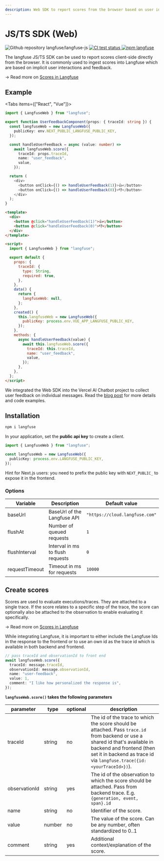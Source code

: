 ```yaml
---
description: Web SDK to report scores from the browser based on user interactions and feedback
---
```



# JS/TS SDK (Web)

<div className="flex flex-row gap-2 mt-2">
  <img
    alt="Github repository langfuse/langfuse-js"
    src="https://img.shields.io/badge/repo-langfuse--js-blue?style=flat-square&logo=Github&link=https%3A%2F%2Fgithub.com%2Flangfuse%2Flangfuse-js"
  />
  <a href="https://github.com/langfuse/langfuse-js/actions/workflows/ci.yml?query=branch%3Amain">
    <img
      src="https://img.shields.io/github/actions/workflow/status/langfuse/langfuse-js/ci.yml?style=flat-square&logo=Github&label=tests"
      alt="CI test status"
    />
  </a>
  <a href="https://www.npmjs.com/package/langfuse">
    <img
      src="https://img.shields.io/npm/v/langfuse?style=flat-square&label=npm+langfuse"
      alt="npm langfuse"
    />
  </a>
</div>

The langfuse JS/TS SDK can be used to report scores client-side directly from the browser. It is commonly used to ingest scores into Langfuse which are based on implicit user interactions and feedback.

→ Read more on [Scores in Langfuse](/docs/scores)

## Example

<Tabs items={["React", "Vue"]}>
<Tab>

```typescript
import { LangfuseWeb } from "langfuse";

export function UserFeedbackComponent(props: { traceId: string }) {
  const langfuseWeb = new LangfuseWeb({
    publicKey: env.NEXT_PUBLIC_LANGFUSE_PUBLIC_KEY,
  });

  const handleUserFeedback = async (value: number) =>
    await langfuseWeb.score({
      traceId: props.traceId,
      name: "user_feedback",
      value,
    });

  return (
    <div>
      <button onClick={() => handleUserFeedback(1)}>👍</button>
      <button onClick={() => handleUserFeedback(0)}>👎</button>
    </div>
  );
}
```

</Tab>
<Tab>

```html
<template>
  <div>
    <button @click="handleUserFeedback(1)">👍</button>
    <button @click="handleUserFeedback(0)">👎</button>
  </div>
</template>

<script>
  import { LangfuseWeb } from "langfuse";

  export default {
    props: {
      traceId: {
        type: String,
        required: true,
      },
    },
    data() {
      return {
        langfuseWeb: null,
      };
    },
    created() {
      this.langfuseWeb = new LangfuseWeb({
        publicKey: process.env.VUE_APP_LANGFUSE_PUBLIC_KEY,
      });
    },
    methods: {
      async handleUserFeedback(value) {
        await this.langfuseWeb.score({
          traceId: this.traceId,
          name: "user_feedback",
          value,
        });
      },
    },
  };
</script>
```

</Tab>
</Tabs>

We integrated the Web SDK into the Vercel AI Chatbot project to collect user feedback on individual messages. Read the [blog post](/blog/showcase-llm-chatbot) for more details and code examples.

## Installation

```sh npm2yarn
npm i langfuse
```

In your application, set the **public api key** to create a client.

```typescript
import { LangfuseWeb } from "langfuse";

const langfuseWeb = new LangfuseWeb({
  publicKey: process.env.LANGFUSE_PUBLIC_KEY,
});
```

Hint for Next.js users: you need to prefix the public key with `NEXT_PUBLIC_` to expose it in the frontend.

### Options

| Variable       | Description                      | Default value                  |
| -------------- | -------------------------------- | ------------------------------ |
| baseUrl        | BaseUrl of the Langfuse API      | `"https://cloud.langfuse.com"` |
| flushAt        | Number of queued requests        | `1`                            |
| flushInterval  | Interval in ms to flush requests | `0`                            |
| requestTimeout | Timeout in ms for requests       | `10000`                        |

## Create scores

Scores are used to evaluate executions/traces. They are attached to a single trace. If the score relates to a specific step of the trace, the score can optionally also be attached to the observation to enable evaluating it specifically.

→ Read more on [Scores in Langfuse](/docs/scores)


<Callout type="info" emoji="ℹ️">
  While integrating Langfuse, it is important to either include the Langfuse Ids
  in the response to the frontend or to use an own id as the trace id which is
  available in both backend and frontend.
</Callout>

```typescript
// pass traceId and observationId to front end
await langfuseWeb.score({
  traceId: message.traceId,
  observationId: message.observationId,
  name: "user-feedback",
  value: 1,
  comment: "I like how personalized the response is",
});
```

**`langfuseWeb.score()` takes the following parameters**

| parameter     | type   | optional | description                                                                                                                                                                                                                         |
| ------------- | ------ | -------- | ----------------------------------------------------------------------------------------------------------------------------------------------------------------------------------------------------------------------------------- |
| traceId       | string | no       | The id of the trace to which the score should be attached. Pass `trace.id` from backend or use a shared id that's available in backend and frontend (then set it in backend as trace id via `langfuse.trace({id: <yourTraceId>})`). |
| observationId | string | yes      | The id of the observation to which the score should be attached. Pass from backend trace. E.g. `{generation, event, span}.id`                                                                                                       |
| name          | string | no       | Identifier of the score.                                                                                                                                                                                                            |
| value         | number | no       | The value of the score. Can be any number, often standardized to 0..1                                                                                                                                                               |
| comment       | string | yes      | Additional context/explanation of the score.                                                                                                                                                                                        |
